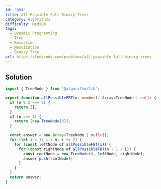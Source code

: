 ```yaml
---
id: '894'
title: All Possible Full Binary Trees
category: Algorithms
difficulty: Medium
tags:
  - Dynamic Programming
  - Tree
  - Recursion
  - Memoization
  - Binary Tree
url: https://leetcode.com/problems/all-possible-full-binary-trees
---
```


## Solution

```typescript showLineNumbers
import { TreeNode } from '@algorithm/lib';

export function allPossibleFBT(n: number): Array<TreeNode | null> {
  if (n % 2 === 0) {
    return [];
  }
  if (n === 1) {
    return [new TreeNode(0)];
  }

  const answer = new Array<TreeNode | null>();
  for (let i = 1; i < n; i += 2) {
    for (const leftNode of allPossibleFBT(i)) {
      for (const rightNode of allPossibleFBT(n - 1 - i)) {
        const rootNode = new TreeNode(0, leftNode, rightNode);
        answer.push(rootNode);
      }
    }
  }
  return answer;
}
```
